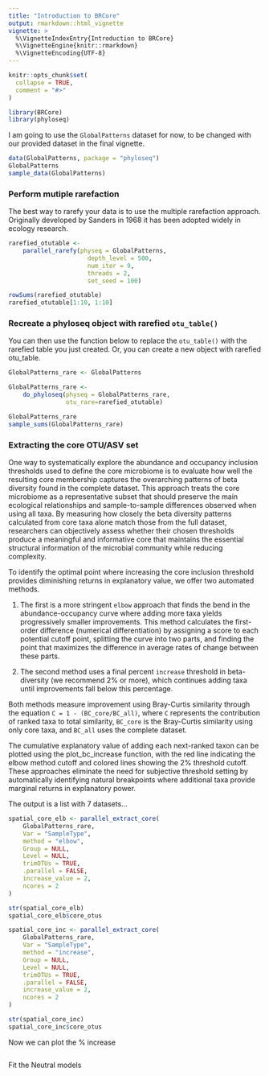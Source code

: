 ```yaml
---
title: "Introduction to BRCore"
output: rmarkdown::html_vignette
vignette: >
  %\VignetteIndexEntry{Introduction to BRCore}
  %\VignetteEngine{knitr::rmarkdown}
  %\VignetteEncoding{UTF-8}
---
```


```r
knitr::opts_chunk$set(
  collapse = TRUE,
  comment = "#>"
)
```

```r
library(BRCore)
library(phyloseq)

```

I am going to use the `GlobalPatterns` dataset for now, to be changed with our 
provided dataset in the final vignette.

```r
data(GlobalPatterns, package = "phyloseq")
GlobalPatterns
sample_data(GlobalPatterns)
```

### Perform mutiple rarefaction

The best way to rarefy your data is to use the multiple rarefaction approach. Originally
developed by Sanders in 1968 it has been adopted widely in ecology research. 

```r
rarefied_otutable <-
    parallel_rarefy(physeq = GlobalPatterns, 
                      depth_level = 500, 
                      num_iter = 9, 
                      threads = 2, 
                      set_seed = 100)

rowSums(rarefied_otutable)
rarefied_otutable[1:10, 1:10]
```

### Recreate a phyloseq object with rarefied `otu_table()` 

You can then use the function below to replace the `otu_table()` with the rarefied
table you just created. Or, you can create a new object with rarefied otu_table.

```r
GlobalPatterns_rare <- GlobalPatterns

GlobalPatterns_rare <- 
    do_phyloseq(physeq = GlobalPatterns_rare, 
                otu_rare=rarefied_otutable)

GlobalPatterns_rare
sample_sums(GlobalPatterns_rare)
```


### Extracting the core OTU/ASV set

One way to systematically explore the abundance and occupancy inclusion thresholds used to define the core microbiome is to evaluate how well the resulting core membership captures the overarching patterns of beta diversity found in the complete dataset. This approach treats the core microbiome as a representative subset that should preserve the main ecological relationships and sample-to-sample differences observed when using all taxa. By measuring how closely the beta diversity patterns calculated from core taxa alone match those from the full dataset, researchers can objectively assess whether their chosen thresholds produce a meaningful and informative core that maintains the essential structural information of the microbial community while reducing complexity.

To identify the optimal point where increasing the core inclusion threshold provides diminishing returns in explanatory value, we offer two automated methods. 

1) The first is a more stringent `elbow` approach that finds the bend in the abundance-occupancy curve where adding more taxa yields progressively smaller improvements. This method calculates the first-order difference (numerical differentiation) by assigning a score to each potential cutoff point, splitting the curve into two parts, and finding the point that maximizes the difference in average rates of change between these parts. 

2) The second method uses a final percent `increase` threshold in beta-diversity (we recommend 2% or more), which continues adding taxa until improvements fall below this percentage. 

Both methods measure improvement using Bray-Curtis similarity through the equation `C = 1 - (BC_core/BC_all)`, where `C` represents the contribution of ranked taxa to total similarity, `BC_core` is the Bray-Curtis similarity using only core taxa, and `BC_all` uses the complete dataset. 

The cumulative explanatory value of adding each next-ranked taxon can be plotted using the plot_bc_increase function, with the red line indicating the elbow method cutoff and colored lines showing the 2% threshold cutoff. These approaches eliminate the need for subjective threshold setting by automatically identifying natural breakpoints where additional taxa provide marginal returns in explanatory power.

The output is a list with 7 datasets... 

```r
spatial_core_elb <- parallel_extract_core(
    GlobalPatterns_rare,
    Var = "SampleType",
    method = "elbow",
    Group = NULL,
    Level = NULL,
    trimOTUs = TRUE,
    .parallel = FALSE,
    increase_value = 2,
    ncores = 2
)

str(spatial_core_elb)
spatial_core_elb$core_otus
```

```r
spatial_core_inc <- parallel_extract_core(
    GlobalPatterns_rare,
    Var = "SampleType",
    method = "increase",
    Group = NULL,
    Level = NULL,
    trimOTUs = TRUE,
    .parallel = FALSE,
    increase_value = 2,
    ncores = 2
)

str(spatial_core_inc)
spatial_core_inc$core_otus
```

Now we can plot the % increase 

```r





```


Fit the Neutral models





